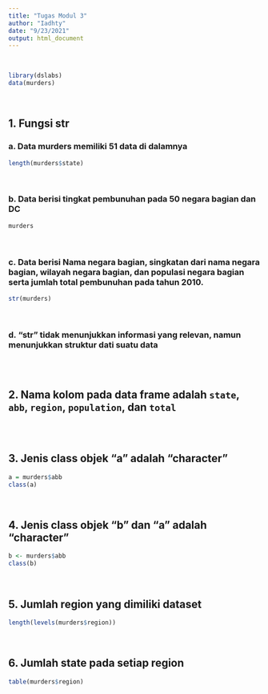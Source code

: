 ---
title: "Tugas Modul 3"
author: "Iadhty"
date: "9/23/2021"
output: html_document
---

<br/>
```{r fungsi str, echo=TRUE}
library(dslabs)
data(murders)
```

<br/>

## 1. Fungsi str
### a. Data murders memiliki 51 data di dalamnya

```{r str}
length(murders$state)
```
<br/>

### b. Data berisi tingkat pembunuhan pada 50 negara bagian dan DC

```{r }
murders
```
<br/>

### c. Data berisi Nama negara bagian, singkatan dari nama negara bagian, wilayah negara bagian, dan populasi negara bagian serta jumlah total pembunuhan pada tahun 2010.

```{r str data, echo=TRUE}
str(murders)
```
<br/>

### d. "str" tidak menunjukkan informasi yang relevan, namun menunjukkan struktur dati suatu data
```{r str data}
```

<br/>

## 2. Nama kolom pada data frame adalah `state`, `abb`, `region`, `population`, dan `total`
```{r str data}
```

<br/>

## 3. Jenis class objek "a" adalah "character"
```{r}
a = murders$abb
class(a)
```

<br/>

## 4. Jenis class objek "b" dan "a" adalah "character"
```{r}
b <- murders$abb
class(b)
```

<br/>

## 5. Jumlah region yang dimiliki dataset
```{r}
length(levels(murders$region))
```

<br/>

## 6. Jumlah state pada setiap region
```{r}
table(murders$region)
```